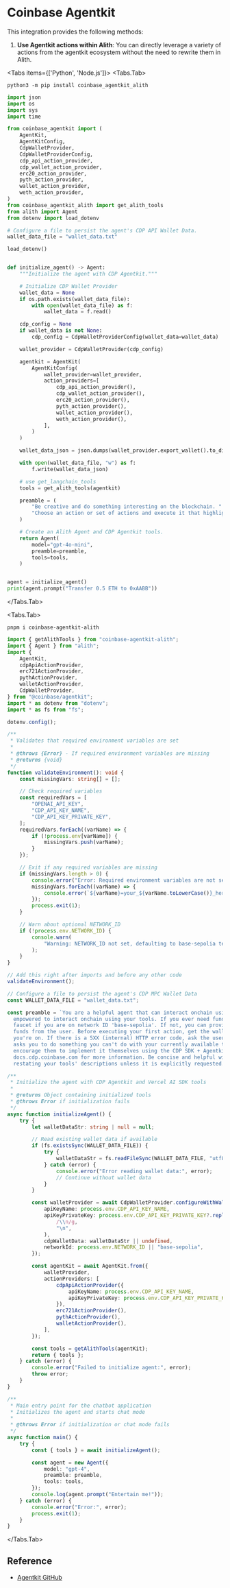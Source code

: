 
# Coinbase Agentkit

This integration provides the following methods:

1. **Use Agentkit actions within Alith**: You can directly leverage a variety of actions from the agentkit ecosystem without the need to rewrite them in Alith.

<Tabs items={['Python', 'Node.js']}>
  <Tabs.Tab>

```shell
python3 -m pip install coinbase_agentkit_alith
```

```python
import json
import os
import sys
import time

from coinbase_agentkit import (
    AgentKit,
    AgentKitConfig,
    CdpWalletProvider,
    CdpWalletProviderConfig,
    cdp_api_action_provider,
    cdp_wallet_action_provider,
    erc20_action_provider,
    pyth_action_provider,
    wallet_action_provider,
    weth_action_provider,
)
from coinbase_agentkit_alith import get_alith_tools
from alith import Agent
from dotenv import load_dotenv

# Configure a file to persist the agent's CDP API Wallet Data.
wallet_data_file = "wallet_data.txt"

load_dotenv()


def initialize_agent() -> Agent:
    """Initialize the agent with CDP Agentkit."""

    # Initialize CDP Wallet Provider
    wallet_data = None
    if os.path.exists(wallet_data_file):
        with open(wallet_data_file) as f:
            wallet_data = f.read()

    cdp_config = None
    if wallet_data is not None:
        cdp_config = CdpWalletProviderConfig(wallet_data=wallet_data)

    wallet_provider = CdpWalletProvider(cdp_config)

    agentkit = AgentKit(
        AgentKitConfig(
            wallet_provider=wallet_provider,
            action_providers=[
                cdp_api_action_provider(),
                cdp_wallet_action_provider(),
                erc20_action_provider(),
                pyth_action_provider(),
                wallet_action_provider(),
                weth_action_provider(),
            ],
        )
    )

    wallet_data_json = json.dumps(wallet_provider.export_wallet().to_dict())

    with open(wallet_data_file, "w") as f:
        f.write(wallet_data_json)

    # use get_langchain_tools
    tools = get_alith_tools(agentkit)

    preamble = (
        "Be creative and do something interesting on the blockchain. "
        "Choose an action or set of actions and execute it that highlights your abilities."
    )

    # Create an Alith Agent and CDP Agentkit tools.
    return Agent(
        model="gpt-4o-mini",
        preamble=preamble,
        tools=tools,
    )


agent = initialize_agent()
print(agent.prompt("Transfer 0.5 ETH to 0xAABB"))
```

  </Tabs.Tab>

  <Tabs.Tab>

```shell
pnpm i coinbase-agentkit-alith
```

```typescript
import { getAlithTools } from "coinbase-agentkit-alith";
import { Agent } from "alith";
import {
	AgentKit,
	cdpApiActionProvider,
	erc721ActionProvider,
	pythActionProvider,
	walletActionProvider,
	CdpWalletProvider,
} from "@coinbase/agentkit";
import * as dotenv from "dotenv";
import * as fs from "fs";

dotenv.config();

/**
 * Validates that required environment variables are set
 *
 * @throws {Error} - If required environment variables are missing
 * @returns {void}
 */
function validateEnvironment(): void {
	const missingVars: string[] = [];

	// Check required variables
	const requiredVars = [
		"OPENAI_API_KEY",
		"CDP_API_KEY_NAME",
		"CDP_API_KEY_PRIVATE_KEY",
	];
	requiredVars.forEach((varName) => {
		if (!process.env[varName]) {
			missingVars.push(varName);
		}
	});

	// Exit if any required variables are missing
	if (missingVars.length > 0) {
		console.error("Error: Required environment variables are not set");
		missingVars.forEach((varName) => {
			console.error(`${varName}=your_${varName.toLowerCase()}_here`);
		});
		process.exit(1);
	}

	// Warn about optional NETWORK_ID
	if (!process.env.NETWORK_ID) {
		console.warn(
			"Warning: NETWORK_ID not set, defaulting to base-sepolia testnet",
		);
	}
}

// Add this right after imports and before any other code
validateEnvironment();

// Configure a file to persist the agent's CDP MPC Wallet Data
const WALLET_DATA_FILE = "wallet_data.txt";

const preamble = `You are a helpful agent that can interact onchain using the Coinbase Developer Platform AgentKit. You are
  empowered to interact onchain using your tools. If you ever need funds, you can request them from the
  faucet if you are on network ID 'base-sepolia'. If not, you can provide your wallet details and request
  funds from the user. Before executing your first action, get the wallet details to see what network
  you're on. If there is a 5XX (internal) HTTP error code, ask the user to try again later. If someone
  asks you to do something you can't do with your currently available tools, you must say so, and
  encourage them to implement it themselves using the CDP SDK + Agentkit, recommend they go to
  docs.cdp.coinbase.com for more information. Be concise and helpful with your responses. Refrain from
  restating your tools' descriptions unless it is explicitly requested.`;

/**
 * Initialize the agent with CDP Agentkit and Vercel AI SDK tools
 *
 * @returns Object containing initialized tools
 * @throws Error if initialization fails
 */
async function initializeAgent() {
	try {
		let walletDataStr: string | null = null;

		// Read existing wallet data if available
		if (fs.existsSync(WALLET_DATA_FILE)) {
			try {
				walletDataStr = fs.readFileSync(WALLET_DATA_FILE, "utf8");
			} catch (error) {
				console.error("Error reading wallet data:", error);
				// Continue without wallet data
			}
		}

		const walletProvider = await CdpWalletProvider.configureWithWallet({
			apiKeyName: process.env.CDP_API_KEY_NAME,
			apiKeyPrivateKey: process.env.CDP_API_KEY_PRIVATE_KEY?.replace(
				/\\n/g,
				"\n",
			),
			cdpWalletData: walletDataStr || undefined,
			networkId: process.env.NETWORK_ID || "base-sepolia",
		});

		const agentKit = await AgentKit.from({
			walletProvider,
			actionProviders: [
				cdpApiActionProvider({
					apiKeyName: process.env.CDP_API_KEY_NAME,
					apiKeyPrivateKey: process.env.CDP_API_KEY_PRIVATE_KEY,
				}),
				erc721ActionProvider(),
				pythActionProvider(),
				walletActionProvider(),
			],
		});

		const tools = getAlithTools(agentKit);
		return { tools };
	} catch (error) {
		console.error("Failed to initialize agent:", error);
		throw error;
	}
}

/**
 * Main entry point for the chatbot application
 * Initializes the agent and starts chat mode
 *
 * @throws Error if initialization or chat mode fails
 */
async function main() {
	try {
		const { tools } = await initializeAgent();

		const agent = new Agent({
			model: "gpt-4",
			preamble: preamble,
			tools: tools,
		});
		console.log(agent.prompt("Entertain me!"));
	} catch (error) {
		console.error("Error:", error);
		process.exit(1);
	}
}
```

  </Tabs.Tab>
</Tabs>

## Reference

- [Agentkit GitHub](https://github.com/coinbase/agentkit)
